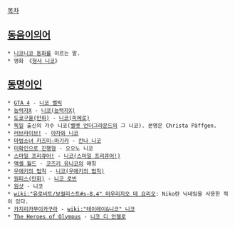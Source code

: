 [[목차]]

== [[동음이의어]] ==
 * [[니코니코 동화]]를 이르는 말.
 * 영화 《[[형사 니코]]》

== [[동명이인]] ==
 * [[GTA 4]] - [[니코 벨릭]]
 * [[능력자X]] - [[니코(능력자X)]]
 * [[도쿄구울(만화)]] - [[니코(피에로)]]
 * [[독일]] 출신의 가수 니코([[벨벳 언더그라운드]]의 그 니코). 본명은 Christa Päffgen.
 * [[러브라이브!]] - [[야자와 니코]]
 * [[마법소녀 카즈미☆마기카]] - [[칸나 니코]]
 * [[미확인으로 진행형]] - 오오노 니코
 * [[스마일 프리큐어!]] - [[니코(스마일 프리큐어!)]]
 * [[액셀 월드]] - [[코즈키 유니코]]의 애칭
 * [[우에키의 법칙]] - [[니코(우에키의 법칙)]]
 * [[원피스(만화)]] - [[니코 로빈]]
 * [[원샷(게임)|원샷]] - 니코
 * [[wiki:"유로비트/보컬리스트#s-8.4" 마우리지오 데 요리오]]: Niko란 닉네임을 사용한 적이 있다.
 * [[카지리카무이카구라]] - [[wiki:"테이레이&니코" 니코]]
 * [[The Heroes of Olympus]] - [[니코 디 안젤로]]
